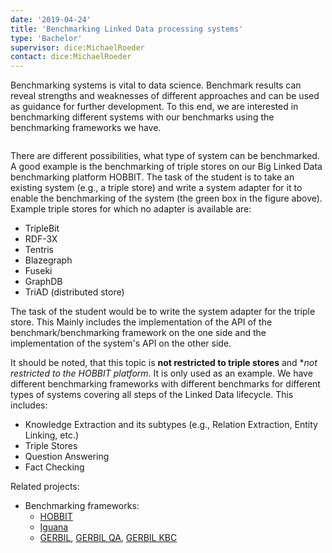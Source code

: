 ```yaml
---
date: '2019-04-24'
title: 'Benchmarking Linked Data processing systems'
type: 'Bachelor'
supervisor: dice:MichaelRoeder
contact: dice:MichaelRoeder
---
```


Benchmarking systems is vital to data science. Benchmark results can reveal strengths and weaknesses of different approaches and can be used as guidance for further development. To this end, we are interested in benchmarking different systems with our benchmarks using the benchmarking frameworks we have.

<Image filename="Components-diagram.png" />

There are different possibilities, what type of system can be benchmarked. A good example is the benchmarking of triple stores on our Big Linked Data benchmarking platform HOBBIT. The task of the student is to take an existing system (e.g., a triple store) and write a system adapter for it to enable the benchmarking of the system (the green box in the figure above). Example triple stores for which no adapter is available are:
* TripleBit
* RDF-3X
* Tentris
* Blazegraph
* Fuseki
* GraphDB
* TriAD (distributed store)

The task of the student would be to write the system adapter for the triple store. This Mainly includes the implementation of the API of the benchmark/benchmarking framework on the one side and the implementation of the system's API on the other side.

It should be noted, that this topic is **not restricted to triple stores** and **not restricted to the HOBBIT platform*. It is only used as an example. We have different benchmarking frameworks with different benchmarks for different types of systems covering all steps of the Linked Data lifecycle. This includes:
* Knowledge Extraction and its subtypes (e.g., Relation Extraction, Entity Linking, etc.)
* Triple Stores
* Question Answering
* Fact Checking

Related projects:

* Benchmarking frameworks:
    * [HOBBIT](https://project-hobbit.eu/)
    * [Iguana](http://iguana-benchmark.eu/)
    * [GERBIL](https://w3id.org/gerbil), [GERBIL QA](https://w3id.org/gerbil/gerbil-qa), [GERBIL KBC](https://w3id.org/gerbil/gerbil-kbc)
